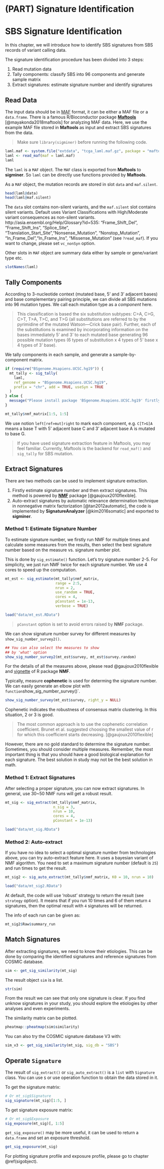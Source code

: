 # (PART) Signature Identification {-} 

# SBS Signature Identification {#sbssig}

In this chapter, we will introduce how to identify SBS signatures from SBS records of variant calling data.

The signature identification procedure has been divided into 3 steps:

1. Read mutation data
2. Tally components: classify SBS into 96 components and generate sample matrix
3. Extract signatures: estimate signature number and identify signatures

## Read Data {-}

The input data should be in [MAF](https://docs.gdc.cancer.gov/Data/File_Formats/MAF_Format/) format, it can be either a MAF file or a `data.frame`. 
There is a famous R/Bioconductor package [**Maftools**](https://github.com/PoisonAlien/maftools) [@mayakonda2018maftools] for analyzing MAF data. 
Here, we use the example MAF file stored in **Maftools** as input and extract SBS signatures from the data.

> Make sure `library(sigminer)` before running the following code.

```r
laml.maf <- system.file("extdata", "tcga_laml.maf.gz", package = "maftools", mustWork = TRUE)
laml <- read_maf(maf = laml.maf)
laml
```

The `laml` is a `MAF` object. The `MAF` class is exported from **Maftools** to **sigminer**. So `laml` can be directly use functions provided by **Maftools**. 

As a `MAF` object, the mutation records are stored in slot `data` and `maf.silent`.

```r
head(laml@data)
head(laml@maf.silent)
```

The `data` slot contains non-silent variants, and the `maf.silent` slot contains silent variants.
Default uses Variant Classifications with High/Moderate variant consequences as non-silent variants. http://asia.ensembl.org/Help/Glossary?id=535: "Frame_Shift_Del", "Frame_Shift_Ins", "Splice_Site", "Translation_Start_Site","Nonsense_Mutation", "Nonstop_Mutation", "In_Frame_Del","In_Frame_Ins", "Missense_Mutation" (see `?read_maf`). If you want to change, please set `vc_nonSyn` option.


Other slots in `MAF` object are summary data either by sample or gene/variant type etc.

```r
slotNames(laml)
```


## Tally Components {-}

According to 3-nucleotide context (mutated base, 5' and 3' adjacent bases) and base complementary pairing principle, we can divide all SBS mutations into 96 mutation types. We call each mutation type as a *component* here.

> This classification is based the six substitution subtypes: C>A, C>G, C>T, T>A, T>C, and T>G (all substitutions are referred to by the pyrimidine of the mutated Watson—Crick base pair). Further, each of the substitutions is examined by incorporating information on the bases immediately 5’ and 3’ to each mutated base generating 96 possible mutation types (6 types of substitution x 4 types of 5’ base x 4 types of 3’ base). 

We tally components in each sample, and generate a sample-by-component matrix.

```r
if (require("BSgenome.Hsapiens.UCSC.hg19")) {
  mt_tally <- sig_tally(
    laml,
    ref_genome = "BSgenome.Hsapiens.UCSC.hg19",
    prefix = "chr", add = TRUE, useSyn = TRUE
  )
} else {
  message("Please install package 'BSgenome.Hsapiens.UCSC.hg19' firstly!")
}
```

```r
mt_tally$nmf_matrix[1:5, 1:5]
```

We use notion `left[ref>mut]right` to mark each component, e.g. `C[T>G]A` means a base T with 5' adjacent base C and 3' adjacent base A is mutated to base G.

> If you have used signature extraction feature in Maftools, you may feel familiar.
> Currently, Maftools is the backend for `read_maf()` and `sig_tally` for SBS mutation.


## Extract Signatures {-}

There are two methods can be used to implement signature extraction.

1. Firstly estimate signature number and then extract signatures. This method is powered by [**NMF**](https://github.com/renozao/NMF) package [@gaujoux2010flexible].
2. Auto-extract signatures by automatic relevance determination technique in nonnegative matrix factorization [@tan2012automatic], the code is implemented by **SignatureAnalyzer** [@kim2016somatic] and exported to **sigminer**.

### Method 1: Estimate Signature Number  {-}

To estimate signature number, we firstly run NMF for multiple times and calculate some measures from the results, then select the best signature number based on the measure vs. signature number plot.

This is done by `sig_estimate()` function. Let's try signature number 2-5. For simplicity, we just run NMF twice for each signature number. We use 4 cores to speed up the computation.

```r
mt_est <- sig_estimate(mt_tally$nmf_matrix,
                       range = 2:5,
                       nrun = 2,
                       use_random = TRUE,
                       cores = 4,
                       pConstant = 1e-13,
                       verbose = TRUE)
```

```r
load("data/mt_est.RData")
```

> `pConstant` option is set to avoid errors raised by **NMF** package.

We can show signature number survey for different measures by `show_sig_number_survey2()`.

```r
## You can also select the measures to show
## by 'what' option
show_sig_number_survey2(mt_est$survey, mt_est$survey.random)
```

For the details of all the measures above, please read @gaujoux2010flexible and [vignette](https://cran.r-project.org/web/packages/NMF/vignettes/) of R package **NMF**.

Typically, measure **cophenetic** is used for determing the signature number. We can easily generate an elbow plot with `
function `show_sig_number_survey()`.

```r
show_sig_number_survey(mt_est$survey, right_y = NULL)
```

Cophenetic indicates the robustness of consensus matrix clustering. In this situation, 2 or 3 is good.

> The most common approach is to use the cophenetic correlation coefficient. Brunet et al. suggested choosing the smallest value of r for which this coefficient starts decreasing. [@gaujoux2010flexible]

However, there are no gold standard to determine the signature number. Sometimes, you should consider multiple measures. Remember, the most important thing is that you should have a good biological explanation for each signature.
The best solution in study may not be the best solution in math.

### Method 1: Extract Signatures {-}

After selecting a proper signature, you can now extract signatures. In general, use 30~50 NMF runs will get a robust result.



```r
mt_sig <- sig_extract(mt_tally$nmf_matrix, 
                      n_sig = 3,
                      nrun = 10,
                      cores = 4,
                      pConstant = 1e-13)
```

```r
load("data/mt_sig.RData")
```


### Method 2: Auto-extract {-}

If you have no idea to select a optimal signature number from technologies above, you can try auto-extract feature here. It uses a bayesian variant of NMF algorithm. You need to set a maximum signature number (default is `25`) and run times to get the result.

```r
mt_sig2 <- sig_auto_extract(mt_tally$nmf_matrix, K0 = 10, nrun = 10)
```

```r
load("data/mt_sig2.RData")
```


At default, the code will use 'robust' strategy to return the result (see `strategy` option). It means that if you run 10 times and 6 of them return `4` signatures, then the optimal result with `4` signatures will be returned.


The info of each run can be given as:

```r
mt_sig2$Raw$summary_run
```


## Match Signatures  {-}

After extracting signatures, we need to know their etiologies. This can be done by comparing the identified signatures and reference signatures from COSMIC database.

```r
sim <- get_sig_similarity(mt_sig)
```

The result object `sim` is a list.

```r
str(sim)
```


From the result we can see that only one signature is clear. If you find unknow signatures in your study, you should explore the etiologies by other analyses and even experiments.

The similarity matrix can be plotted.

```r
pheatmap::pheatmap(sim$similarity)
```

You can also try the COSMIC signature database V3 with:

```r
sim_v3 <- get_sig_similarity(mt_sig, sig_db = "SBS")
```

## Operate `Signature` {-}

The result of `sig_extract()` or `sig_auto_extract()` is a `list` with `Signature` class. You can use `$` or use operation function to obtain the data stored in it.

To get the signature matrix:

```r
# Or mt_sig$Signature
sig_signature(mt_sig)[1:5, ]
```

To get signature exposure matrix:

```r
# Or mt_sig$Exposure
sig_exposure(mt_sig)[, 1:5]
```

`get_sig_exposure()` may be more useful, it can be used to return a `data.frame` and set an exposure threshold.


```r
get_sig_exposure(mt_sig)
```


For plotting signature profile and exposure profile, please go to chapter \@ref(sigobject).

